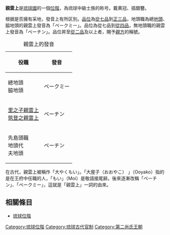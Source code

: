 {{Lewchewan|kanji=親雲上|kana=ペーチン、ペークミー|romaji=Peechin, Peekumī}}
'''親雲上'''是[[琉球國|琉球國]]的一個[[琉球位階|位階]]，為琉球中級士族的称号。戴黄冠、插銀簪。

根据是否擁有采地，發音上有所区別。[[品位|品位]]為[[從七品|從七品]]到[[正三品|正三品]]，地頭職為總[[地頭|地頭]]、脇地頭的親雲上發音為「ペークミー」。品位為從七品到[[從四品|從四品]]，無地頭職的親雲上發音為「ペーチン」。品位昇至[[從二品|從二品]]及以上者，賜予[[親方|親方]]的稱號。
{| class="wikitable" 
|+ 親雲上的發音
!役職!!發音
|- style="text-align:center"
| 總地頭<br>脇地頭
| ペークミー
|- style="text-align:center"
| [[里之子親雲上|里之子親雲上]]<br>[[筑登之親雲上|筑登之親雲上]]
| ペーチン
|- style="text-align:center"
| 先島頭職<br>地頭代<br>夫地頭
| ペーチン
|}
在古代，親雲上被稱作「大やくもい」。「大屋子（おおやこ） 」（Ooyako）指的是在王府中任職的人，「もい」（Moi）是敬語接尾辭。後來逐漸改稱「ペーチン」、「ペークミー」，這就是「親雲上」一詞的由來。

==相關條目==

*[[琉球位階|琉球位階]]

[[Category:琉球位階|Category:琉球位階]]
[[Category:琉球古代官制|Category:琉球古代官制]]
[[Category:第二尚氏王朝|Category:第二尚氏王朝]]